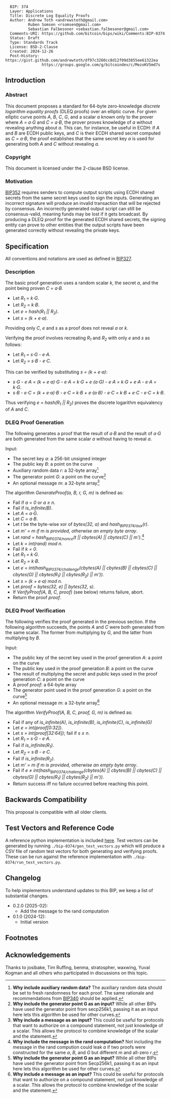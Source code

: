 <pre>
  BIP: 374
  Layer: Applications
  Title: Discrete Log Equality Proofs
  Author: Andrew Toth <andrewstoth@gmail.com>
          Ruben Somsen <rsomsen@gmail.com>
          Sebastian Falbesoner <sebastian.falbesoner@gmail.com>
  Comments-URI: https://github.com/bitcoin/bips/wiki/Comments:BIP-0374
  Status: Draft
  Type: Standards Track
  License: BSD-2-Clause
  Created: 2024-12-26
  Post-History: https://gist.github.com/andrewtoth/df97c3260cc8d12f09d3855ee61322ea
                https://groups.google.com/g/bitcoindev/c/MezoKV5md7s
</pre>

== Introduction ==

=== Abstract ===

This document proposes a standard for 64-byte zero-knowledge ''discrete logarithm equality proofs'' (DLEQ proofs) over an elliptic curve. For given elliptic curve points ''A'', ''B'', ''C'', ''G'', and a scalar ''a'' known only to the prover where ''A = a⋅G'' and ''C = a⋅B'', the prover proves knowledge of ''a'' without revealing anything about ''a''. This can, for instance, be useful in ECDH: if ''A'' and ''B'' are ECDH public keys, and ''C'' is their ECDH shared secret computed as ''C = a⋅B'', the proof establishes that the same secret key ''a'' is used for generating both ''A'' and ''C'' without revealing ''a''.

=== Copyright ===

This document is licensed under the 2-clause BSD license.

=== Motivation ===

[https://github.com/bitcoin/bips/blob/master/bip-0352.mediawiki#specification BIP352] requires senders to compute output scripts using ECDH shared secrets from the same secret keys used to sign the inputs. Generating an incorrect signature will produce an invalid transaction that will be rejected by consensus. An incorrectly generated output script can still be consensus-valid, meaning funds may be lost if it gets broadcast.
By producing a DLEQ proof for the generated ECDH shared secrets, the signing entity can prove to other entities that the output scripts have been generated correctly without revealing the private keys.

== Specification ==

All conventions and notations are used as defined in [https://github.com/bitcoin/bips/blob/master/bip-0327.mediawiki#user-content-Notation BIP327].

=== Description ===

The basic proof generation uses a random scalar ''k'', the secret ''a'', and the point being proven ''C = a⋅B''.

* Let ''R<sub>1</sub> = k⋅G''.
* Let ''R<sub>2</sub> = k⋅B''.
* Let ''e = hash(R<sub>1</sub> || R<sub>2</sub>)''.
* Let ''s = (k + e⋅a)''.

Providing only ''C'', ''e'' and ''s'' as a proof does not reveal ''a'' or ''k''.

Verifying the proof involves recreating ''R<sub>1</sub>'' and ''R<sub>2</sub>'' with only ''e'' and ''s'' as follows:

* Let ''R<sub>1</sub> = s⋅G - e⋅A''.
* Let ''R<sub>2</sub> = s⋅B - e⋅C''.

This can be verified by substituting ''s = (k + e⋅a)'':

* ''s⋅G - e⋅A = (k + e⋅a)⋅G - e⋅A = k⋅G + e⋅(a⋅G) - e⋅A = k⋅G + e⋅A - e⋅A = k⋅G''.
* ''s⋅B - e⋅C = (k + e⋅a)⋅B - e⋅C = k⋅B + e⋅(a⋅B) - e⋅C = k⋅B + e⋅C - e⋅C = k⋅B''.

Thus verifying ''e = hash(R<sub>1</sub> || R<sub>2</sub>)'' proves the discrete logarithm equivalency of ''A'' and ''C''.

=== DLEQ Proof Generation ===

The following generates a proof that the result of ''a⋅B'' and the result of ''a⋅G'' are both generated from the same scalar ''a'' without having to reveal ''a''.

Input:
* The secret key ''a'': a 256-bit unsigned integer
* The public key ''B'': a point on the curve
* Auxiliary random data ''r'': a 32-byte array<ref name="why_include_auxiliary_random_data"> ''' Why include auxiliary random data?''' The auxiliary random data should be set to fresh randomness for each proof. The same rationale and recommendations from [https://github.com/bitcoin/bips/blob/master/bip-0340.mediawiki#default-signing BIP340] should be applied.</ref> 
* The generator point ''G'': a point on the curve<ref name="why_include_G"> ''' Why include the generator point G as an input?''' While all other BIPs have used the generator point from secp256k1, passing it as an input here lets this algorithm be used for other curves.</ref>
* An optional message ''m'': a 32-byte array<ref name="why_include_a_message"> ''' Why include a message as an input?''' This could be useful for protocols that want to authorize on a compound statement, not just knowledge of a scalar. This allows the protocol to combine knowledge of the scalar and the statement.</ref>

The algorithm ''GenerateProof(a, B, r, G, m)'' is defined as:
* Fail if ''a = 0'' or ''a &ge; n''.
* Fail if ''is_infinite(B)''.
* Let ''A = a⋅G''.
* Let ''C = a⋅B''.
* Let ''t'' be the byte-wise xor of ''bytes(32, a)'' and ''hash<sub>BIP0374/aux</sub>(r)''.
* Let ''m' = m if m is provided, otherwise an empty byte array''.
* Let ''rand = hash<sub>BIP0374/nonce</sub>(t || cbytes(A) || cbytes(C) || m')''.<ref name="why_include_m_in_rand"> ''' Why include the message in the rand computation?''' Not including the message in the rand compution could leak ''a'' if two proofs were constructed for the same ''a'', ''B'', and ''G'' but different ''m'' and all-zero ''r''.</ref>
* Let ''k = int(rand) mod n''.
* Fail if ''k = 0''.
* Let ''R<sub>1</sub> = k⋅G''.
* Let ''R<sub>2</sub> = k⋅B''.
* Let ''e = int(hash<sub>BIP0374/challenge</sub>(cbytes(A) || cbytes(B) || cbytes(C) || cbytes(G) || cbytes(R<sub>1</sub>) || cbytes(R<sub>2</sub>) || m'))''.
* Let ''s = (k + e⋅a) mod n''.
* Let ''proof = bytes(32, e) || bytes(32, s)''.
* If ''VerifyProof(A, B, C, proof)'' (see below) returns failure, abort.
* Return the proof ''proof''.

=== DLEQ Proof Verification ===

The following verifies the proof generated in the previous section. If the following algorithm succeeds, the points ''A'' and ''C'' were both generated from the same scalar. The former from multiplying by ''G'', and the latter from multiplying by ''B''.

Input:
* The public key of the secret key used in the proof generation ''A'': a point on the curve
* The public key used in the proof generation ''B'': a point on the curve
* The result of multiplying the secret and public keys used in the proof generation ''C'': a point on the curve
* A proof ''proof'': a 64-byte array
* The generator point used in the proof generation ''G'': a point on the curve<ref name="why_include_G"> ''' Why include the generator point G as an input?''' While all other BIPs have used the generator point from Secp256k1, passing it as an input here lets this algorithm be used for other curves.</ref>
* An optional message ''m'': a 32-byte array<ref name="why_include_a_message"> ''' Why include a message as an input?''' This could be useful for protocols that want to authorize on a compound statement, not just knowledge of a scalar. This allows the protocol to combine knowledge of the scalar and the statement.</ref>

The algorithm ''VerifyProof(A, B, C, proof, G, m)'' is defined as:
* Fail if any of ''is_infinite(A)'', ''is_infinite(B)'', ''is_infinite(C)'', ''is_infinite(G)''
* Let ''e = int(proof[0:32])''.
* Let ''s = int(proof[32:64])''; fail if ''s &ge; n''.
* Let ''R<sub>1</sub> = s⋅G - e⋅A''.
* Fail if ''is_infinite(R<sub>1</sub>)''.
* Let ''R<sub>2</sub> = s⋅B - e⋅C''.
* Fail if ''is_infinite(R<sub>2</sub>)''.
* Let ''m' = m if m is provided, otherwise an empty byte array''.
* Fail if ''e ≠ int(hash<sub>BIP0374/challenge</sub>(cbytes(A) || cbytes(B) || cbytes(C) || cbytes(G) || cbytes(R<sub>1</sub>) || cbytes(R<sub>2</sub>) || m'))''.
* Return success iff no failure occurred before reaching this point.

==Backwards Compatibility==

This proposal is compatible with all older clients.

== Test Vectors and Reference Code ==

A reference python implementation is included [https://github.com/bitcoin/bips/blob/master/bip-0374/reference.py here].
Test vectors can be generated by running <code>./bip-0374/gen_test_vectors.py</code> which will produce a CSV file of random test vectors for both generating and verifying proofs. These can be run against the reference implementation with <code>./bip-0374/run_test_vectors.py</code>.

== Changelog ==

To help implementors understand updates to this BIP, we keep a list of substantial changes.

* 0.2.0 (2025-02):
** Add the message to the rand computation
* 0.1.0 (2024-12):
** Initial version

== Footnotes ==

<references />

== Acknowledgements ==

Thanks to josibake, Tim Ruffing, benma, stratospher, waxwing, Yuval Kogman and all others who
participated in discussions on this topic.
